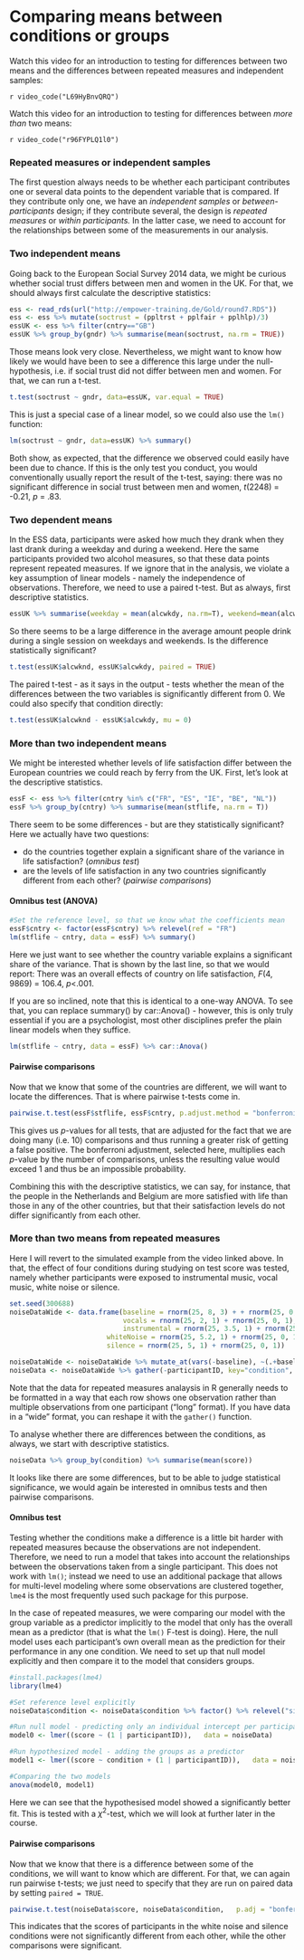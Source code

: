 # Comparing means between conditions or groups

Watch this video for an introduction to testing for differences between two means and the differences between repeated measures and independent samples:


`r video_code("L69HyBnvQRQ")`

Watch this video for an introduction to testing for differences between *more than* two means:

`r video_code("r96FYPLQ1l0")`


### Repeated measures or independent samples

The first question always needs to be whether each participant contributes one or several data points to the dependent variable that is compared. If they contribute only one, we have an *independent samples* or *between-participants* design; if they contribute several, the design is *repeated measures* or *within participants.* In the latter case, we need to account for the relationships between some of the measurements in our analysis.

### Two independent means

Going back to the European Social Survey 2014 data, we might be curious whether social trust differs between men and women in the UK. For that, we should always first calculate the descriptive statistics:

```r
ess <- read_rds(url("http://empower-training.de/Gold/round7.RDS"))
ess <- ess %>% mutate(soctrust = (ppltrst + pplfair + pplhlp)/3)
essUK <- ess %>% filter(cntry=="GB")
essUK %>% group_by(gndr) %>% summarise(mean(soctrust, na.rm = TRUE))
```

Those means look very close. Nevertheless, we might want to know how likely we would have been to see a difference this large under the null-hypothesis, i.e. if social trust did not differ between men and women. For that, we can run a t-test.

```r
t.test(soctrust ~ gndr, data=essUK, var.equal = TRUE)
```

This is just a special case of a linear model, so we could also use the `lm()` function:

```r
lm(soctrust ~ gndr, data=essUK) %>% summary()
```

Both show, as expected, that the difference we observed could easily have been due to chance. If this is the only test you conduct, you would conventionally usually report the result of the t-test, saying: there was no significant difference in social trust between men and women, *t*(2248) = -0.21, *p* = .83.

### Two dependent means

In the ESS data, participants were asked how much they drank when they last drank during a weekday and during a weekend. Here the same participants provided two alcohol measures, so that these data points represent repeated measures. If we ignore that in the analysis, we violate a key assumption of linear models - namely the independence of observations. Therefore, we need to use a paired t-test. But as always, first descriptive statistics.

```r
essUK %>% summarise(weekday = mean(alcwkdy, na.rm=T), weekend=mean(alcwknd, na.rm = T)) %>% mutate(diff = weekend - weekday)
```

So there seems to be a large difference in the average amount people drink during a single session on weekdays and weekends. Is the difference statistically significant?

```r
t.test(essUK$alcwknd, essUK$alcwkdy, paired = TRUE)
```

The paired t-test - as it says in the output - tests whether the mean of the differences between the two variables is significantly different from 0. We could also specify that condition directly:

```r
t.test(essUK$alcwknd - essUK$alcwkdy, mu = 0)
```

### More than two independent means

We might be interested whether levels of life satisfaction differ between the European countries we could reach by ferry from the UK. First, let's look at the descriptive statistics.

```r
essF <- ess %>% filter(cntry %in% c("FR", "ES", "IE", "BE", "NL"))
essF %>% group_by(cntry) %>% summarise(mean(stflife, na.rm = T))
```

There seem to be some differences - but are they statistically significant? Here we actually have two questions:

* do the countries together explain a significant share of the variance in life satisfaction? (*omnibus test*)
* are the levels of life satisfaction in any two countries significantly different from each other? (*pairwise comparisons*)

#### Omnibus test (ANOVA)

```r
#Set the reference level, so that we know what the coefficients mean
essF$cntry <- factor(essF$cntry) %>% relevel(ref = "FR")
lm(stflife ~ cntry, data = essF) %>% summary()
```

Here we just want to see whether the country variable explains a significant share of the variance. That is shown by the last line, so that we would report: There was an overall effects of country on life satisfaction, *F*(4, 9869) = 106.4, *p*<.001.

If you are so inclined, note that this is identical to a one-way ANOVA. To see that, you can replace summary() by car::Anova() - however, this is only truly essential if you are a psychologist, most other disciplines prefer the plain linear models when they suffice.

```r
lm(stflife ~ cntry, data = essF) %>% car::Anova()
```

#### Pairwise comparisons

Now that we know that some of the countries are different, we will want to locate the differences. That is where pairwise t-tests come in. 

```r
pairwise.t.test(essF$stflife, essF$cntry, p.adjust.method = "bonferroni")
```

This gives us *p*-values for all tests, that are adjusted for the fact that we are doing many (i.e. 10) comparisons and thus running a greater risk of getting a false positive. The bonferroni adjustment, selected here, multiplies each *p*-value by the number of comparisons, unless the resulting value would exceed 1 and thus be an impossible probability.

Combining this with the descriptive statistics, we can say, for instance, that the people in the Netherlands and Belgium are more satisfied with life than those in any of the other countries, but that their satisfaction levels do not differ significantly from each other.

### More than two means from repeated measures

Here I will revert to the simulated example from the video linked above. In that, the effect of four conditions during studying on test score was tested, namely whether participants were exposed to instrumental music, vocal music, white noise or silence.

```r
set.seed(300688)
noiseDataWide <- data.frame(baseline = rnorm(25, 8, 3) + + rnorm(25, 0, 1),
                            vocals = rnorm(25, 2, 1) + rnorm(25, 0, 1),
                            instrumental = rnorm(25, 3.5, 1) + rnorm(25, 0, 1),
                        whiteNoise = rnorm(25, 5.2, 1) + rnorm(25, 0, 1),
                        silence = rnorm(25, 5, 1) + rnorm(25, 0, 1))

noiseDataWide <- noiseDataWide %>% mutate_at(vars(-baseline), ~(.+baseline)) %>% select(-baseline) %>% rowid_to_column(var="participantID")
noiseData <- noiseDataWide %>% gather(-participantID, key="condition", value="score") 

```

Note that the data for repeated measures analaysis in R generally needs to be formatted in a way that each row shows one observation rather than multiple observations from one participant ("long" format). If you have data in a "wide" format, you can reshape it with the `gather()` function.

To analyse whether there are differences between the conditions, as always, we start with descriptive statistics.
```r
noiseData %>% group_by(condition) %>% summarise(mean(score))
```

It looks like there are some differences, but to be able to judge statistical significance, we would again be interested in omnibus tests and then pairwise comparisons.

#### Omnibus test

Testing whether the conditions make a difference is a little bit harder with repeated measures because the observations are not independent. Therefore, we need to run a model that takes into account the relationships between the observations taken from a single participant. This does not work with `lm()`; instead we need to use an additional package that allows for multi-level modeling where some observations are clustered together, `lme4` is the most frequently used such package for this purpose.

In the case of repeated measures, we were comparing our model with the group variable as a predictor implicitly to the model that only has the overall mean as a predictor (that is what the `lm()` F-test is doing). Here, the null model uses each participant's own overall mean as the prediction for their performance in any one condition. We need to set up that null model explicitly and then compare it to the model that considers groups. 

```r
#install.packages(lme4)
library(lme4)

#Set reference level explicitly
noiseData$condition <- noiseData$condition %>% factor() %>% relevel("silence")

#Run null model - predicting only an individual intercept per participant
model0 <- lmer((score ~ (1 | participantID)),	data = noiseData)

#Run hypothesized model - adding the groups as a predictor
model1 <- lmer((score ~ condition + (1 | participantID)),	data = noiseData)

#Comparing the two models
anova(model0, model1)

```

Here we can see that the hypothesised model showed a significantly better fit. This is tested with a $\chi^2$-test, which we will look at further later in the course.

#### Pairwise comparisons

Now that we know that there is a difference between some of the conditions, we will want to know which are different. For that, we can again run pairwise t-tests; we just need to specify that they are run on paired data by setting `paired = TRUE`.

```r
pairwise.t.test(noiseData$score, noiseData$condition,	p.adj = "bonferroni", paired=TRUE)

```

This indicates that the scores of participants in the white noise and silence conditions were not significantly different from each other, while the other comparisons were significant.



